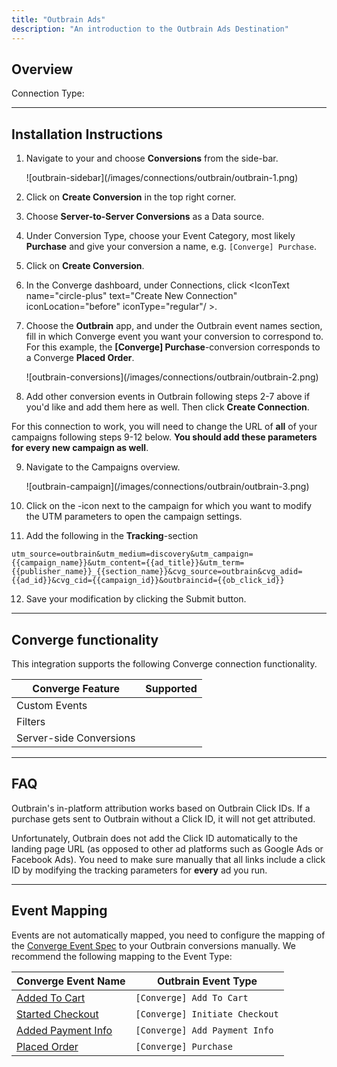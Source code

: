 ```yaml
---
title: "Outbrain Ads"
description: "An introduction to the Outbrain Ads Destination"
---
```



## Overview

Connection Type: <IconText text="Server-side" name="server" iconType="duotone" iconLocation="after"/> 

---

## Installation Instructions

1. Navigate to your <OutboundLink linkTarget="https://my.outbrain.com/amplify/site/marketers/" linkText="Outbrain Ads Manager"/> and choose **Conversions** from the side-bar.
    <Frame>
    ![outbrain-sidebar](/images/connections/outbrain/outbrain-1.png)
    </Frame>

2. Click on **Create Conversion** in the top right corner.

3. Choose **Server-to-Server Conversions** as a Data source.

4. Under Conversion Type, choose your Event Category, most likely **Purchase** and give your conversion a name, e.g. `[Converge] Purchase`.

5. Click on **Create Conversion**.

6. In the Converge dashboard, under Connections, click <IconText name="circle-plus" text="Create New Connection" iconLocation="before" iconType="regular"/ >.

7. Choose the **Outbrain** app, and under the Outbrain event names section, fill in which Converge event you want your conversion to correspond to. For this example, the **[Converge] Purchase**-conversion corresponds to a Converge **Placed Order**.
    <Frame>
    ![outbrain-conversions](/images/connections/outbrain/outbrain-2.png)
    </Frame>

8. Add other conversion events in Outbrain following steps 2-7 above if you'd like and add them here as well. Then click **Create Connection**.

<Warning> For this connection to work, you will need to change the URL of **all** of your campaigns following steps 9-12 below. **You should add these parameters for every new campaign as well**. </Warning>

9. Navigate to the Campaigns overview.
     <Frame>
    ![outbrain-campaign](/images/connections/outbrain/outbrain-3.png)
    </Frame>

10. Click on the <Icon name="pencil"/>-icon next to the campaign for which you want to modify the UTM parameters to open the campaign settings.

11. Add the following in the **Tracking**-section

```
utm_source=outbrain&utm_medium=discovery&utm_campaign={{campaign_name}}&utm_content={{ad_title}}&utm_term={{publisher_name}}_{{section_name}}&cvg_source=outbrain&cvg_adid={{ad_id}}&cvg_cid={{campaign_id}}&outbraincid={{ob_click_id}}
```

12. Save your modification by clicking the Submit button.


---

## Converge functionality

This integration supports the following Converge connection functionality.

| Converge Feature        |       Supported       |
| ----------------------- | :-------------------: |
| Custom Events           | <Icon name="xmark" /> |
| Filters                 | <Icon name="check" /> |
| Server-side Conversions | <Icon name="xmark" /> |

--- 

## FAQ

<AccordionGroup>
<Accordion title="Why do I need to change my UTMs for the Outbrain Connection and in-platform attribution to work?">
  Outbrain's in-platform attribution works based on Outbrain Click IDs. If a purchase gets sent to Outbrain without a Click ID, it will not get attributed.

  Unfortunately, Outbrain does not add the Click ID automatically to the landing page URL (as opposed to other ad platforms such as Google Ads or Facebook Ads). You need to make sure manually that all links include a click ID by modifying the tracking parameters for **every** ad you run. 
</Accordion>

</AccordionGroup>

---

## Event Mapping

Events are not automatically mapped, you need to configure the mapping of the [Converge Event Spec](/sources/converge-spec) to your Outbrain conversions manually.
We recommend the following mapping to the Event Type:

| Converge Event Name                                             | Outbrain Event Type    |
| --------------------------------------------------------------- | --------------------- |
| [Added To Cart](/sources/converge-spec#added-to-cart)           | `[Converge] Add To Cart`         |
| [Started Checkout](/sources/converge-spec#started-checkout)     | `[Converge] Initiate Checkout`  |
| [Added Payment Info](/sources/converge-spec#added-payment-info) | `[Converge] Add Payment Info` |
| [Placed Order](/sources/converge-spec#placed-order)             | `[Converge] Purchase`          |
